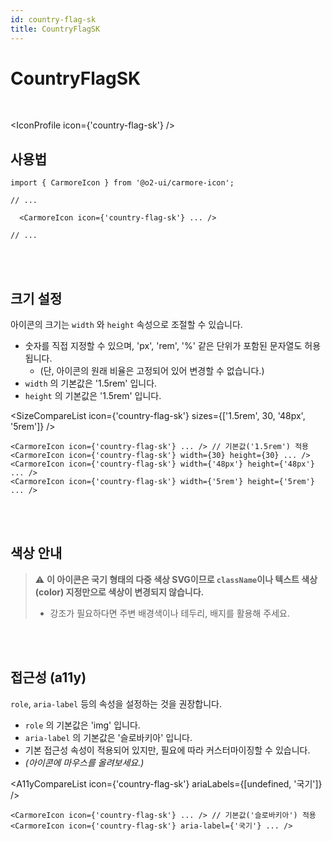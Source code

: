 ```yaml
---
id: country-flag-sk
title: CountryFlagSK
---
```




# CountryFlagSK

<br />

<IconProfile icon={'country-flag-sk'} />

## 사용법

```tsx
import { CarmoreIcon } from '@o2-ui/carmore-icon';

// ...

  <CarmoreIcon icon={'country-flag-sk'} ... />

// ...
```

<br />
<br />

## 크기 설정

아이콘의 크기는 `width` 와 `height` 속성으로 조절할 수 있습니다.

- 숫자를 직접 지정할 수 있으며, 'px', 'rem', '%' 같은 단위가 포함된 문자열도 허용됩니다.
  - (단, 아이콘의 원래 비율은 고정되어 있어 변경할 수 없습니다.)
- `width` 의 기본값은 '1.5rem' 입니다.
- `height` 의 기본값은 '1.5rem' 입니다.

<SizeCompareList icon={'country-flag-sk'} sizes={['1.5rem', 30, '48px', '5rem']} />

```tsx
<CarmoreIcon icon={'country-flag-sk'} ... /> // 기본값('1.5rem') 적용
<CarmoreIcon icon={'country-flag-sk'} width={30} height={30} ... />
<CarmoreIcon icon={'country-flag-sk'} width={'48px'} height={'48px'} ... />
<CarmoreIcon icon={'country-flag-sk'} width={'5rem'} height={'5rem'} ... />
```

<br />
<br />

## 색상 안내

> ⚠️ <b>이 아이콘은 국기 형태의 다중 색상 SVG이므로 `className`이나 텍스트 색상(color) 지정만으로 색상이 변경되지 않습니다. </b>
>
> - 강조가 필요하다면 주변 배경색이나 테두리, 배지를 활용해 주세요.

<br />
<br />

## 접근성 (a11y)

`role`, `aria-label` 등의 속성을 설정하는 것을 권장합니다.

- `role` 의 기본값은 'img' 입니다.
- `aria-label` 의 기본값은 '슬로바키아' 입니다.
- 기본 접근성 속성이 적용되어 있지만, 필요에 따라 커스터마이징할 수 있습니다.
- _(아이콘에 마우스를 올려보세요.)_

<A11yCompareList icon={'country-flag-sk'} ariaLabels={[undefined, '국기']} />

```tsx
<CarmoreIcon icon={'country-flag-sk'} ... /> // 기본값('슬로바키아') 적용
<CarmoreIcon icon={'country-flag-sk'} aria-label={'국기'} ... />
```
